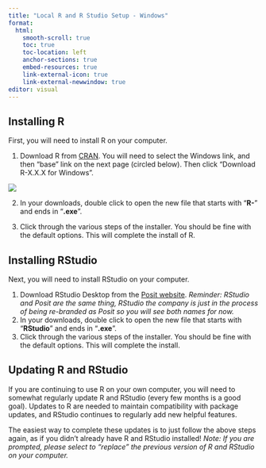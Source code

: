 ```yaml
---
title: "Local R and R Studio Setup - Windows"
format: 
  html:
    smooth-scroll: true
    toc: true
    toc-location: left
    anchor-sections: true
    embed-resources: true
    link-external-icon: true
    link-external-newwindow: true
editor: visual
---
```


## Installing R

First, you will need to install R on your computer.

1.  Download R from [CRAN](https://cran.rstudio.com). You will need to select the Windows link, and then "base" link on the next page (circled below). Then click "Download R-X.X.X for Windows".

![](images/CRAN_windows.png){fig-align="center"}

2.  In your downloads, double click to open the new file that starts with "**R-**" and ends in "**.exe**".

3.  Click through the various steps of the installer. You should be fine with the default options. This will complete the install of R.

## Installing RStudio

Next, you will need to install RStudio on your computer.

1.  Download RStudio Desktop from the [Posit website](https://posit.co/download/rstudio-desktop/). *Reminder: RStudio and Posit are the same thing, RStudio the company is just in the process of being re-branded as Posit so you will see both names for now.*
2.  In your downloads, double click to open the new file that starts with "**RStudio**" and ends in "**.exe**".
3.  Click through the various steps of the installer. You should be fine with the default options. This will complete the install.

## Updating R and RStudio

If you are continuing to use R on your own computer, you will need to somewhat regularly update R and RStudio (every few months is a good goal). Updates to R are needed to maintain compatibility with package updates, and RStudio continues to regularly add new helpful features.

The easiest way to complete these updates is to just follow the above steps again, as if you didn't already have R and RStudio installed! *Note: If you are prompted, please select to "replace" the previous version of R and RStudio on your computer.*
